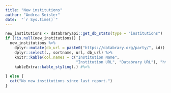 ```yaml
---
title: "New institutions"
author: "Andrea Seisler"
date:  "`r Sys.time()`"
---
```


```r
new_institutions <- databraryapi::get_db_stats(type = "institutions")
if (!is.null(new_institutions)) {
  new_institutions %>%
    dplyr::mutate(db_url = paste0("https://databrary.org/party/", id)) %>%
    dplyr::select(., sortname, url, db_url) %>%
    knitr::kable(col.names = c("Institution Name",
                               "Institution URL", "Databrary URL"), "html") %>%
    kableExtra::kable_styling(.) #%>%
  
} else {
  cat("No new institutions since last report.")
}
```
